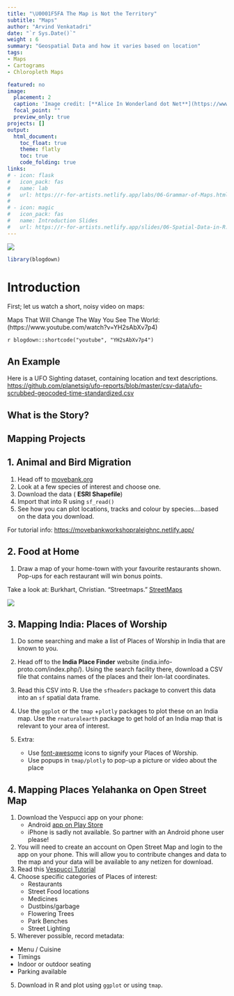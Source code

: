 ```yaml
---
title: "\U0001F5FA The Map is Not the Territory"
subtitle: "Maps"
author: "Arvind Venkatadri"
date: "`r Sys.Date()`"
weight : 6
summary: "Geospatial Data and how it varies based on location"
tags:
- Maps
- Cartograms
- Chloropleth Maps

featured: no
image:
  placement: 2
  caption: 'Image credit: [**Alice In Wonderland dot Net**](https://www.alice-in-wonderland.net/)'
  focal_point: ""
  preview_only: true
projects: []
output:
  html_document:
    toc_float: true
    theme: flatly
    toc: true
    code_folding: true
links:
# - icon: flask
#   icon_pack: fas
#   name: lab
#   url: https://r-for-artists.netlify.app/labs/06-Grammar-of-Maps.html
#   
# - icon: magic
#   icon_pack: fas
#   name: Introduction Slides
#   url: https://r-for-artists.netlify.app/slides/06-Spatial-Data-in-R.html
---
```


![](featured.jpg)


```r
library(blogdown)
```


# Introduction


First; let us watch a short, noisy video on maps:

Maps That Will Change The Way You See The World:(https://www.youtube.com/watch?v=YH2sAbXv7p4)

` r blogdown::shortcode("youtube", "YH2sAbXv7p4")`


## An Example

Here is a UFO Sighting dataset, containing location and text descriptions. <https://github.com/planetsig/ufo-reports/blob/master/csv-data/ufo-scrubbed-geocoded-time-standardized.csv>

## What is the Story?



## Mapping Projects

## 1. Animal and Bird Migration

1. Head off to [movebank.org](https://www.movebank.org/cms/movebank-main)
2. Look at a few species of interest and choose one.
3. Download the data ( **ESRI Shapefile**)
4. Import that into  R using `sf_read()`
5. See how you can plot locations, tracks and colour by species....based on the data you download. 

For tutorial info: <https://movebankworkshopraleighnc.netlify.app/>

    

## 2. Food at Home

1. Draw a map of your home-town with your favourite restaurants shown. Pop-ups for each restaurant will win bonus points. 

Take a look at:
Burkhart, Christian. “Streetmaps.” [StreetMaps](https://ggplot2tutor.com/tutorials/streetmaps)

![](https://ggplot2tutor.com/static/093466a0f94f04f36e2c028fe7ae3f23/fd84e/maps.png)

## 3. Mapping India: Places of Worship

1. Do some searching and make a list of Places of Worship in India that are known to you. 

1. Head off to the **India Place Finder** website (india.info-proto.com/index.php/). Using the search facility there, download a CSV file that contains names of the places and their lon-lat coordinates.

1. Read this CSV into R. Use the `sfheaders` package to convert this data into an `sf` spatial data frame.

1. Use the `ggplot` or the `tmap` +`plotly` packages to plot these on an India map. Use the `rnaturalearth` package to get hold of an India map that is relevant to your area of interest. 

1. Extra:
    - Use [font-awesome](https://fontawesome.com/icons) icons to signify your Places of Worship. 
    - Use popups in `tmap/plotly` to pop-up a picture or video about the place
    
## 4. Mapping Places Yelahanka on Open Street Map

1. Download the Vespucci app on your phone:  
   - Android [app on  Play Store](https://play.google.com/store/apps/details?id=de.blau.android&hl=en&gl=US)
   - iPhone is sadly not available. So partner with an Android phone user please!
1. You will need to create an account on Open Street Map and login to the app on your phone. This will allow you to contribute changes and data to the map and your data will be available to any netizen for download. 
2. Read this [Vespucci Tutorial](https://learnosm.org/en/mobile-mapping/vespucci/)
3. Choose specific categories of Places of interest:
   - Restaurants
   - Street Food locations
   - Medicines
   - Dustbins/garbage
   - Flowering Trees
   - Park Benches
   - Street Lighting

4. Wherever possible, record metadata:
  - Menu / Cuisine
  - Timings
  - Indoor or outdoor seating
  - Parking available

5. Download in R and plot using `ggplot` or using `tmap`.
